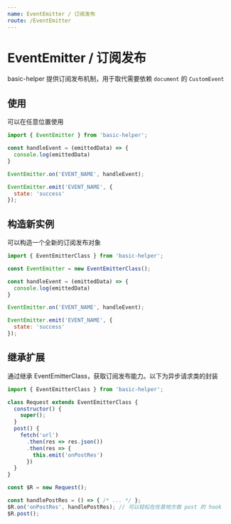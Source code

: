 ```yaml
---
name: EventEmitter / 订阅发布
route: /EventEmitter
---
```



# EventEmitter / 订阅发布

basic-helper 提供订阅发布机制，用于取代需要依赖 `document` 的 `CustomEvent`

## 使用

可以在任意位置使用

```js
import { EventEmitter } from 'basic-helper';

const handleEvent = (emittedData) => {
  console.log(emittedData)
}

EventEmitter.on('EVENT_NAME', handleEvent);

EventEmitter.emit('EVENT_NAME', {
  state: 'success'
});
```

## 构造新实例

可以构造一个全新的订阅发布对象

```js
import { EventEmitterClass } from 'basic-helper';

const EventEmitter = new EventEmitterClass();

const handleEvent = (emittedData) => {
  console.log(emittedData)
}

EventEmitter.on('EVENT_NAME', handleEvent);

EventEmitter.emit('EVENT_NAME', {
  state: 'success'
});
```

## 继承扩展

通过继承 EventEmitterClass，获取订阅发布能力。以下为异步请求类的封装

```js
import { EventEmitterClass } from 'basic-helper';

class Request extends EventEmitterClass {
  constructor() {
    super();
  }
  post() {
    fetch('url')
      .then(res => res.json())
      .then(res => {
        this.emit('onPostRes')
      })
  }
}

const $R = new Request();

const handlePostRes = () => { /* ... */ };
$R.on('onPostRes', handlePostRes); // 可以轻松在任意地方做 post 的 hook
$R.post();
```
